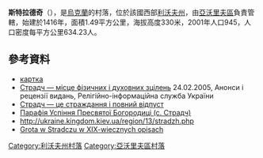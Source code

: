 {{coord|49|53|38|N|23|45|57|E|scale:100000|display=title}}

'''斯特拉德奇'''（{{lang-uk|Страдч}}），是[[烏克蘭|烏克蘭]]的村落，位於該國西部[[利沃夫州|利沃夫州]]，由[[亞沃里夫區|亞沃里夫區]]負責管轄，始建於1416年，面積1.49平方公里，海拔高度330米，2001年人口945，人口密度每平方公里634.23人。

==參考資料==
* [http://gska2.rada.gov.ua/pls/z7502/A005?rdat1=02.01.2009&rf7571=21601 картка]{{dead link|date=2018年3月 |bot=InternetArchiveBot |fix-attempted=yes }}
* [https://web.archive.org/web/20110818043314/http://old.risu.org.ua/ukr/study/anons/article;4709 Страдч — місце фізичних і духовних зцілень] 24.02.2005, Анонси і рецензії видань, Релігійно-інформаційна служба України
* [https://web.archive.org/web/20090412074909/http://www.gazeta.lviv.ua/articles/2008/11/06/35775 Страдч — це страждання і повний відпуст]
* [https://web.archive.org/web/20110410054942/http://stradch.com/kontakti-nami.html Парафія Успіння Пресвятої Богородиці (с. Страдч)]
* http://ukraine.kingdom.kiev.ua/region/13/stradzh.php {{Wayback|url=http://ukraine.kingdom.kiev.ua/region/13/stradzh.php |date=20160915182535 }}
* [http://roztocze.it.home.pl/roztocze/texts/prz001.htm Grota w Stradczu w XIX-wiecznych opisach] {{Wayback|url=http://roztocze.it.home.pl/roztocze/texts/prz001.htm |date=20170420043813 }} {{ref-pl}}

{{DEFAULTSORT:Страдч}}
[[Category:利沃夫州村落|Category:利沃夫州村落]]
[[Category:亞沃里夫區村落|Category:亞沃里夫區村落]]


{{Lviv-geo-stub}}